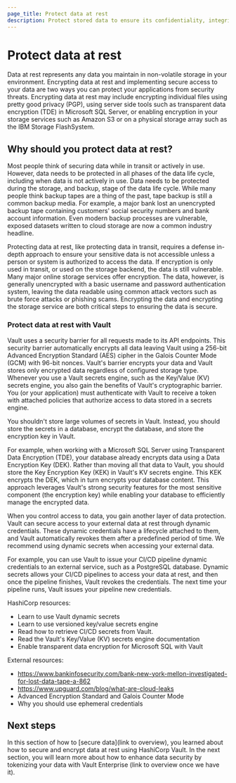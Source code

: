 ```yaml
---
page_title: Protect data at rest
description: Protect stored data to ensure its confidentiality, integrity, and availability.
---
```


# Protect data at rest

Data at rest represents any data you maintain in non-volatile storage in your
environment. Encrypting data at rest and implementing secure access to your data
are two ways you can protect your applications from security threats. Encrypting
data at rest may include encrypting individual files using pretty good privacy
(PGP), using server side tools such as transparent data encryption (TDE) in
Microsoft SQL Server, or enabling encryption in your storage services such as
Amazon S3 or on a physical storage array such as the IBM Storage FlashSystem.

## Why should you protect data at rest?

Most people think of securing data while in transit or actively in use. However,
data needs to be protected in all phases of the data life cycle, including when
data is not actively in use. Data needs to be protected during the storage, and
backup, stage of the data life cycle. While many people think backup tapes are a
thing of the past, tape backup is still a common backup media. For example, a
major bank lost an unencrypted backup tape containing customers' social security
numbers and bank account information. Even modern backup processes are
vulnerable, exposed datasets written to cloud storage are now a common industry
headline.

Protecting data at rest, like protecting data in transit, requires a defense
in-depth approach to ensure your sensitive data is not accessible unless a
person or system is authorized to access the data. If encryption is only used in
transit, or used on the storage backend, the data is still vulnerable. Many
major online storage services offer encryption. The data, however, is generally
unencrypted with a basic username and password authentication system, leaving
the data readable using common attack vectors such as brute force attacks or
phishing scams. Encrypting the data and encrypting the storage service are both
critical steps to ensuring the data is secure.

### Protect data at rest with Vault

Vault uses a security barrier for all requests made to its API endpoints. This
security barrier automatically encrypts all data leaving Vault using a 256-bit
Advanced Encryption Standard (AES) cipher in the Galois Counter Mode (GCM) with
96-bit nonces. Vault's barrier encrypts your data and Vault stores only
encrypted data regardless of configured storage type. Whenever you use a Vault
secrets engine, such as the Key/Value (KV) secrets engine, you also gain the
benefits of Vault's cryptographic barrier. You (or your application) must
authenticate with Vault to receive a token with attached policies that authorize
access to data stored in a secrets engine.

You shouldn't store large volumes of secrets in Vault. Instead, you should store
the secrets in a database, encrypt the database, and store the encryption key in
Vault.

For example, when working with a Microsoft SQL Server using Transparent Data
Encryption (TDE), your database already encrypts data using a Data Encryption
Key (DEK). Rather than moving all that data to Vault, you should store the Key
Encryption Key (KEK) in Vault's KV secrets engine. This KEK encrypts the DEK,
which in turn encrypts your database content. This approach leverages Vault's
strong security features for the most sensitive component (the encryption key)
while enabling your database to efficiently manage the encrypted data.

When you control access to data, you gain another layer of data protection.
Vault can secure access to your external data at rest through dynamic
credentials. These dynamic credentials have a lifecycle attached to them, and
Vault automatically revokes them after a predefined period of time. We recommend
using dynamic secrets when accessing your external data.

For example, you can use Vault to issue your CI/CD pipeline dynamic credentials
to an external service, such as a PostgreSQL database. Dynamic secrets allows
your CI/CD pipelines to access your data at rest, and then once the pipeline
finishes, Vault revokes the credentials. The next time your pipeline runs, Vault
issues your pipeline new credentials.

HashiCorp resources:

- Learn to use Vault dynamic secrets
- Learn to use versioned key/value secrets engine
- Read how to retrieve CI/CD secrets from Vault.
- Read the Vault's Key/Value (KV) secrets engine documentation
- Enable transparent data encryption for Microsoft SQL with Vault

External resources:

- https://www.bankinfosecurity.com/bank-new-york-mellon-investigated-for-lost-data-tape-a-862 
- https://www.upguard.com/blog/what-are-cloud-leaks 
- Advanced Encryption Standard and Galois Counter Mode
- Why you should use ephemeral credentials

## Next steps

In this section of how to [secure data](link to overview), you learned about how
to secure and encrypt data at rest using HashiCorp Vault. In the next section, you
will learn more about how to enhance data security by tokenizing your data with
Vault Enterprise (link to overview once we have it).
